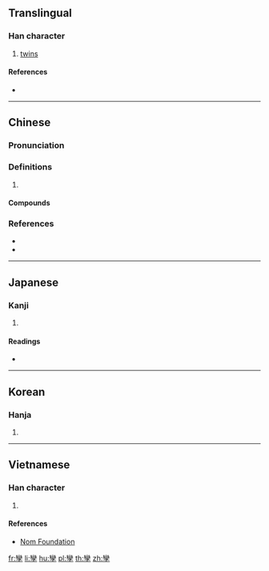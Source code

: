 {{also|孪}}
==Translingual==

===Han character===
{{Han char|rn=39|rad=子|as=19|sn=22|four=22407|canj=VFND|ids=⿱䜌子}}

# [[twin]]s

====References====
* {{Han ref|kx=0281.090|dkj=07051|dj=0551.090|hdz=21020.130|uh=5B7F|ud=23423|bh=C570|bd=50544}}

----

==Chinese==
{{zh-forms|s=孪}}

===Pronunciation===
{{zh-pron
|m=孿
|c=lyun4,syun3
|oc=y
|cat=
}}

===Definitions===
{{zh-hanzi}}

# {{rfdef|zh}}

====Compounds====
{{zh-der|孿子|孿生|孿生兄弟|孿生子}}

===References===
* {{R:twedu|A01004}}
* {{R:yue:Hanzi}}

----

==Japanese==

===Kanji===
{{ja-kanji|grade=|rs=子19}}

# {{defn|lang=ja|sort=子19}}

====Readings====
* {{ja-readings|on=[[さん]] (san), [[せん]] (sen), [[れん]] (ren)|kun=[[ふたご]] (futago)}}

----

==Korean==

===Hanja===
{{ko-hanja|hangeul=산|rv=san|mr=san}}

# {{defn|lang=ko|sort=子19}}

----

==Vietnamese==

===Han character===
{{vi-readings|rs=子19|hanviet=loan}}

# {{defn|lang=vi|sort=子19}}

====References====
* [http://nomfoundation.org/common/nom_details.php?codepoint=5b7f Nom Foundation]

[[fr:孿]]
[[li:孿]]
[[hu:孿]]
[[pl:孿]]
[[th:孿]]
[[zh:孿]]